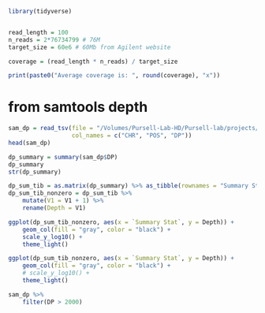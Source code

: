 ```r
library(tidyverse)
```

```r

```

```r
read_length = 100
n_reads = 2*76734799 # 76M 
target_size = 60e6 # 60Mb from Agilent website

coverage = (read_length * n_reads) / target_size

print(paste0("Average coverage is: ", round(coverage), "x"))
```

# from samtools depth

```r
sam_dp = read_tsv(file = "/Volumes/Pursell-Lab-HD/Pursell-lab/projects/project_02--DNA-seq-analysis/04--analysis/02--read-mapping-and-postprocessing/04--HCT116-Selina-revisions/rsync/S459F-6K/results/coverage-calcs/samtools-depth.txt", 
                  col_names = c("CHR", "POS", "DP"))
head(sam_dp)
```

```r
dp_summary = summary(sam_dp$DP)
dp_summary
str(dp_summary)
```

```r
dp_sum_tib = as.matrix(dp_summary) %>% as_tibble(rownames = "Summary Stat")
dp_sum_tib_nonzero = dp_sum_tib %>%
    mutate(V1 = V1 + 1) %>%
    rename(Depth = V1)

ggplot(dp_sum_tib_nonzero, aes(x = `Summary Stat`, y = Depth)) + 
    geom_col(fill = "gray", color = "black") + 
    scale_y_log10() + 
    theme_light()

ggplot(dp_sum_tib_nonzero, aes(x = `Summary Stat`, y = Depth)) + 
    geom_col(fill = "gray", color = "black") + 
    # scale_y_log10() + 
    theme_light()
```


```r
sam_dp %>%
    filter(DP > 2000)
```


